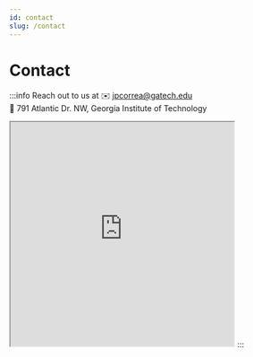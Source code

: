```yaml
---
id: contact
slug: /contact
---
```


# Contact

:::info Reach out to us at
✉️ jpcorrea@gatech.edu<br/>
🏢 791 Atlantic Dr. NW, Georgia Institute of Technology<br/>

<iframe src="https://www.google.com/maps/embed?pb=!1m18!1m12!1m3!1d3316.3861944857344!2d-84.39946838448081!3d33.77652393965613!2m3!1f0!2f0!3f0!3m2!1i1024!2i768!4f13.1!3m3!1m2!1s0x88f5048a3ee9ab15%3A0x59bc59e3348152f!2s791%20Atlantic%20Dr%20NW%2C%20Atlanta%2C%20GA%2030318!5e0!3m2!1sen!2sus!4v1677051100462!5m2!1sen!2sus" width="400" height="400" allowfullscreen="" loading="lazy" referrerpolicy="no-referrer-when-downgrade"></iframe>
:::